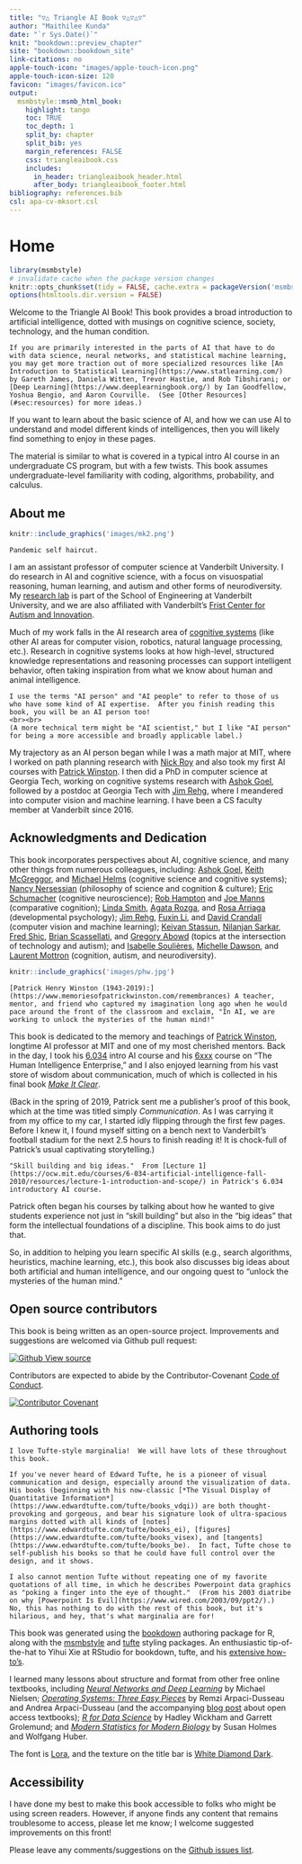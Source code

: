 ```yaml
---
title: "▽△ Triangle AI Book ▽△▽△▽"
author: "Maithilee Kunda"
date: "`r Sys.Date()`"
knit: "bookdown::preview_chapter"
site: "bookdown::bookdown_site"
link-citations: no
apple-touch-icon: "images/apple-touch-icon.png"
apple-touch-icon-size: 120
favicon: "images/favicon.ico"
output:
  msmbstyle::msmb_html_book:
    highlight: tango
    toc: TRUE
    toc_depth: 1
    split_by: chapter
    split_bib: yes
    margin_references: FALSE
    css: triangleaibook.css
    includes:
      in_header: triangleaibook_header.html
      after_body: triangleaibook_footer.html
bibliography: references.bib
csl: apa-cv-mksort.csl
---
```


# Home {-}

```r
library(msmbstyle)
# invalidate cache when the package version changes
knitr::opts_chunk$set(tidy = FALSE, cache.extra = packageVersion('msmbstyle'))
options(htmltools.dir.version = FALSE)
```

Welcome to the Triangle AI Book!  This book provides a broad introduction to artificial intelligence, dotted with musings on cognitive science, society, technology, and the human condition.

```marginfigure
If you are primarily interested in the parts of AI that have to do with data science, neural networks, and statistical machine learning, you may get more traction out of more specialized resources like [An Introduction to Statistical Learning](https://www.statlearning.com/) by Gareth James, Daniela Witten, Trevor Hastie, and Rob Tibshirani; or [Deep Learning](https://www.deeplearningbook.org/) by Ian Goodfellow, Yoshua Bengio, and Aaron Courville.  (See [Other Resources](#sec:resources) for more ideas.)
```

If you want to learn about the basic science of AI, and how we can use AI to understand and model different kinds of intelligences, then you will likely find something to enjoy in these pages.  

The material is similar to what is covered in a typical intro AI course in an undergraduate CS program, but with a few twists.  This book assumes undergraduate-level familiarity with coding, algorithms, probability, and calculus.


## About me {-}

```r
knitr::include_graphics('images/mk2.png')
```
```marginfigure
Pandemic self haircut.
```

I am an assistant professor of computer science at Vanderbilt University.  I do research in AI and cognitive science, with a focus on visuospatial reasoning, human learning, and autism and other forms of neurodiversity.  My [research lab](https://my.vanderbilt.edu/aivaslab) is part of the School of Engineering at Vanderbilt University, and we are also affiliated with Vanderbilt's [Frist Center for Autism and Innovation](https://www.vanderbilt.edu/autismandinnovation/).

Much of my work falls in the AI research area of [cognitive systems](http://www.cogsys.org/) (like other AI areas for computer vision, robotics, natural language processing, etc.).  Research in cognitive systems looks at how high-level, structured knowledge representations and reasoning processes can support intelligent behavior, often taking inspiration from what we know about human and animal intelligence.

```marginfigure
I use the terms "AI person" and "AI people" to refer to those of us who have some kind of AI expertise.  After you finish reading this book, you will be an AI person too!
<br><br>
(A more technical term might be "AI scientist," but I like "AI person" for being a more accessible and broadly applicable label.)
```

My trajectory as an AI person began while I was a math major at MIT, where I worked on path planning research with [Nick Roy](https://groups.csail.mit.edu/rrg/index.php?n=Main.HomePage) and also took my first AI courses with [Patrick Winston](https://people.csail.mit.edu/phw/).  I then did a PhD in computer science at Georgia Tech, working on cognitive systems research with [Ashok Goel](https://dilab.gatech.edu/ashok-k-goel/), followed by a postdoc at Georgia Tech with [Jim Rehg](https://rehg.org/), where I meandered into computer vision and machine learning.  I have been a CS faculty member at Vanderbilt since 2016.



## Acknowledgments and Dedication {-}

This book incorporates perspectives about AI, cognitive science, and many other things from numerous colleagues, including: [Ashok Goel](http://dilab.gatech.edu/ashok-k-goel/), [Keith McGreggor](https://www.ic.gatech.edu/people/keith-mcgreggor), and [Michael Helms](https://www.cc.gatech.edu/~mhelms3/) (cognitive science and cognitive systems); [Nancy Nersessian](https://www.cc.gatech.edu/aimosaic/faculty/nersessian/) (philosophy of science and cognition & culture); [Eric Schumacher](https://control.gatech.edu/people/eschumacher/) (cognitive neuroscience); [Rob Hampton](https://hamptonlab.wordpress.com/robert-hampton-2/) and [Joe Manns](http://psychology.emory.edu/home/people/faculty/manns-joseph.html) (comparative cognition); [Linda Smith](https://cogdev.sitehost.iu.edu/people.html), [Agata Rozga](http://www.agatarozga.org/), and [Rosa Arriaga](https://sites.google.com/view/riarriaga/home) (developmental psychology); [Jim Rehg](https://rehg.org/), [Fuxin Li](http://web.engr.oregonstate.edu/~lif/), and [David Crandall](https://homes.luddy.indiana.edu/djcran/) (computer vision and machine learning); [Keivan Stassun](https://astro.phy.vanderbilt.edu/~stassuk/), [Nilanjan Sarkar](https://research.vuse.vanderbilt.edu/rasl/), [Fred Shic](https://www.seattlechildrens.org/research/centers-programs/child-health-behavior-and-development/labs/seattle-childrens-innovative-technologies-lab-scitl), [Brian Scassellati](https://scazlab.yale.edu/), and [Gregory Abowd](https://coe.northeastern.edu/people/abowd-gregory/) (topics at the intersection of technology and autism); and [Isabelle Soulières](https://professeurs.uqam.ca/professeur/Soulieres.Isabelle/), [Michelle Dawson](https://autismcrisis.blogspot.com/p/michelle-dawson.html), and [Laurent Mottron](https://www.cenum.umontreal.ca/membres/2_titulaires/en_mottron_l.html) (cognition, autism, and neurodiversity).

```r
knitr::include_graphics('images/phw.jpg')
```
```marginfigure
[Patrick Henry Winston (1943-2019):](https://www.memoriesofpatrickwinston.com/remembrances) A teacher, mentor, and friend who captured my imagination long ago when he would pace around the front of the classroom and exclaim, "In AI, we are working to unlock the mysteries of the human mind!"
```

This book is dedicated to the memory and teachings of [Patrick Winston](https://people.csail.mit.edu/phw/), longtime AI professor at MIT and one of my most cherished mentors.  Back in the day, I took his [6.034](https://ocw.mit.edu/courses/6-034-artificial-intelligence-fall-2010/) intro AI course and his [6xxx](https://courses.csail.mit.edu/6.803/index.html) course on "The Human Intelligence Enterprise," and I also enjoyed learning from his vast store of wisdom about communication, much of which is collected in his final book [*Make It Clear*](https://mitpress.mit.edu/books/make-it-clear).

(Back in the spring of 2019, Patrick sent me a publisher's proof of this book, which at the time was titled simply *Communication*.  As I was carrying it from my office to my car, I started idly flipping through the first few pages.  Before I knew it, I found myself sitting on a bench next to Vanderbilt's football stadium for the next 2.5 hours to finish reading it!  It is chock-full of Patrick's usual captivating storytelling.)

```marginfigure
"Skill building and big ideas."  From [Lecture 1](https://ocw.mit.edu/courses/6-034-artificial-intelligence-fall-2010/resources/lecture-1-introduction-and-scope/) in Patrick's 6.034 introductory AI course.
```

Patrick often began his courses by talking about how he wanted to give students experience not just in "skill building" but also in the "big ideas" that form the intellectual foundations of a discipline.  This book aims to do just that.  

So, in addition to helping you learn specific AI skills (e.g., search algorithms, heuristics, machine learning, etc.), this book also discusses big ideas about both artificial and human intelligence, and our ongoing quest to "unlock the mysteries of the human mind."



## Open source contributors {-}

This book is being written as an open-source project.  Improvements and suggestions are welcomed via Github pull request:

[![Github](images/GitHub-Mark-32px.png) View source](https://github.com/mkunda/triangleaibook)

Contributors are expected to abide by the Contributor-Covenant [Code of Conduct](https://www.contributor-covenant.org/version/2/1/code_of_conduct/).

[![Contributor Covenant](images/Contributor%20Covenant%202.1.svg)](https://github.com/mkunda/triangleaibook/blob/main/CODE_OF_CONDUCT.md)

## Authoring tools {-}

```marginfigure
I love Tufte-style marginalia!  We will have lots of these throughout this book.
```

```marginfigure
If you've never heard of Edward Tufte, he is a pioneer of visual communication and design, especially around the visualization of data.  His books (beginning with his now-classic [*The Visual Display of Quantitative Information*](https://www.edwardtufte.com/tufte/books_vdqi)) are both thought-provoking and gorgeous, and bear his signature look of ultra-spacious margins dotted with all kinds of [notes](https://www.edwardtufte.com/tufte/books_ei), [figures](https://www.edwardtufte.com/tufte/books_visex), and [tangents](https://www.edwardtufte.com/tufte/books_be).  In fact, Tufte chose to self-publish his books so that he could have full control over the design, and it shows.
```

```marginfigure
I also cannot mention Tufte without repeating one of my favorite quotations of all time, in which he describes Powerpoint data graphics as "poking a finger into the eye of thought."  (From his 2003 diatribe on why [Powerpoint Is Evil](https://www.wired.com/2003/09/ppt2/).)  No, this has nothing to do with the rest of this book, but it's hilarious, and hey, that's what marginalia are for!
```

This book was generated using the [bookdown](https://www.bookdown.org) authoring package for R, along with the [msmbstyle](https://github.com/grimbough/msmbstyle) and [tufte](https://github.com/rstudio/tufte) styling packages.  An enthusiastic tip-of-the-hat to Yihui Xie at RStudio for bookdown, tufte, and his [extensive how-to's](https://bookdown.org/yihui/bookdown/).

I learned many lessons about structure and format from other free online textbooks, including [*Neural Networks and Deep Learning*](http://neuralnetworksanddeeplearning.com/) by Michael Nielsen; [*Operating Systems: Three Easy Pieces*](https://pages.cs.wisc.edu/~remzi/OSTEP/) by Remzi Arpaci-Dusseau and Andrea Arpaci-Dusseau (and the accompanying [blog post](http://from-a-to-remzi.blogspot.com/2014/01/the-case-for-free-online-books-fobs.html) about open access textbooks); [*R for Data Science*](https://r4ds.had.co.nz/) by Hadley Wickham and Garrett Grolemund; and [*Modern Statistics for Modern Biology*](https://www.huber.embl.de/msmb/index.html) by Susan Holmes and Wolfgang Huber.

The font is [Lora](https://fonts.google.com/specimen/Lora), and the texture on the title bar is [White Diamond Dark](https://www.transparenttextures.com/white-diamond-dark.html).

## Accessibility {-}

I have done my best to make this book accessible to folks who might be using screen readers.  However, if anyone finds any content that remains troublesome to access, please let me know; I welcome suggested improvements on this front!  

Please leave any comments/suggestions on the [Github issues list](https://github.com/mkunda/triangleaibook/issues).
